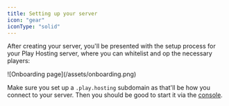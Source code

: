 ```yaml
---
title: Setting up your server
icon: "gear"
iconType: "solid"
---
```


After creating your server, you'll be presented with the setup process for your Play Hosting server, where you can whitelist and op the necessary players:

<Frame>![Onboarding page](/assets/onboarding.png)</Frame>

Make sure you set up a `.play.hosting` subdomain as that'll be how you connect to your server. Then you should be good to start it via the [console](/minecraft/console).
